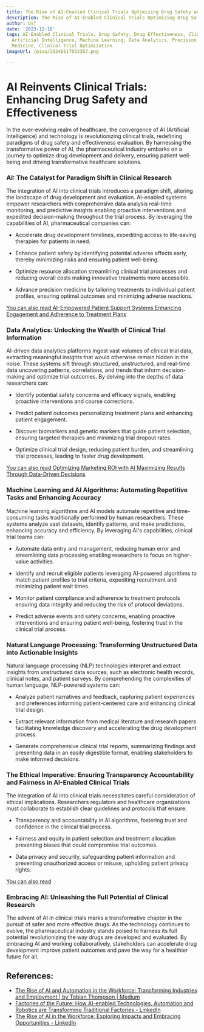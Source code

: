 ```yaml
---
title: The Rise of AI-Enabled Clinical Trials Optimizing Drug Safety and Effectiveness
description: The Rise of AI-Enabled Clinical Trials Optimizing Drug Safety and Effectiveness
author: Usf
date: '2023-12-18'
tags: AI-Enabled Clinical Trials, Drug Safety, Drug Effectiveness, Clinical Research,
  Artificial Intelligence, Machine Learning, Data Analytics, Precision Medicine, Personalized
  Medicine, Clinical Trial Optimization
imageUrl: /pixa/20240117052307.png

---
```

# AI Reinvents  Clinical Trials: Enhancing Drug Safety and Effectiveness #

In the ever-evolving realm of healthcare, the convergence of AI (Artificial Intelligence) and technology is revolutionizing clinical trials, redefining paradigms of drug safety  and effectiveness evaluation. By harnessing the transformative power of AI, the  pharmaceutical industry  embarks on a  journey to optimize drug development and delivery, ensuring patient well-being and driving transformative healthcare solutions.


### AI: The  Catalyst for Paradigm Shift in Clinical Research ###

The integration of AI into clinical trials introduces a paradigm shift, altering the landscape of drug development and evaluation. AI-enabled systems empower researchers with comprehensive data analysis real-time monitoring,  and predictive insights enabling proactive interventions and expedited decision-making throughout  the  trial process.  By leveraging the capabilities of  AI, pharmaceutical companies can:

- Accelerate drug  development timelines,  expediting access to life-saving therapies for patients in need.


- Enhance patient safety  by  identifying potential adverse effects  early, thereby minimizing  risks and ensuring  patient well-being.


- Optimize resource allocation streamlining clinical trial processes and reducing overall costs making innovative treatments more accessible.


- Advance  precision medicine by tailoring treatments to individual patient profiles, ensuring optimal outcomes and minimizing adverse reactions.


[You can also read AI-Empowered Patient Support Systems Enhancing Engagement and Adherence to Treatment Plans](AI-Empowered%20Patient%20Support%20Systems%20Enhancing%20Engagement%20and%20Adherence%20to%20Treatment%20Plans)


### Data Analytics: Unlocking the Wealth of Clinical Trial Information ###

AI-driven data  analytics platforms ingest vast volumes of  clinical trial  data, extracting meaningful insights that  would otherwise remain hidden in the  noise. These systems sift through structured, unstructured, and real-time data uncovering patterns,  correlations, and trends that inform decision-making  and optimize trial outcomes. By delving into the depths of data researchers can:

- Identify potential safety concerns and  efficacy signals, enabling proactive interventions and  course corrections.


- Predict patient outcomes personalizing treatment plans and enhancing patient engagement.


- Discover  biomarkers and genetic markers that guide patient  selection, ensuring targeted therapies and minimizing trial dropout rates.


- Optimize clinical trial design, reducing patient burden, and  streamlining trial processes, leading to faster drug development.


[You can  also read Optimizing Marketing ROI with AI Maximizing Results  Through Data-Driven Decisions](Optimizing%20Marketing%20ROI%20with%20AI%20Maximizing%20Results%20Through%20Data-Driven%20Decisions)


### Machine Learning and AI Algorithms: Automating Repetitive Tasks and Enhancing Accuracy ###

Machine learning algorithms and  AI models automate repetitive and time-consuming tasks traditionally performed by human researchers. These systems analyze vast datasets, identify patterns, and make predictions,  enhancing accuracy and efficiency. By leveraging AI's  capabilities, clinical trial teams can:

-  Automate data entry and management, reducing human error and streamlining data processing enabling researchers to focus on higher-value  activities.


- Identify and recruit eligible patients leveraging AI-powered  algorithms to match patient profiles to trial criteria, expediting recruitment and minimizing patient wait times.


- Monitor patient compliance and adherence to treatment protocols ensuring data integrity and reducing the risk of protocol deviations.


- Predict adverse events and safety concerns, enabling proactive interventions and ensuring patient well-being, fostering trust in the clinical  trial process.


### Natural Language Processing: Transforming Unstructured Data into Actionable Insights ###

Natural language processing (NLP) technologies interpret  and extract insights from unstructured data sources, such as electronic  health records, clinical notes,  and patient  surveys. By comprehending the complexities of human language, NLP-powered  systems can:

- Analyze patient narratives  and feedback, capturing patient experiences and preferences informing patient-centered care and enhancing clinical trial design.


- Extract relevant information from medical literature and research papers  facilitating knowledge  discovery and accelerating the drug development process.


- Generate comprehensive clinical trial reports, summarizing findings and presenting data in an easily digestible format, enabling stakeholders to  make informed decisions.


### The Ethical Imperative: Ensuring Transparency  Accountability and Fairness in AI-Enabled Clinical  Trials ###

The integration of AI into  clinical  trials necessitates careful consideration of ethical implications.  Researchers regulators and healthcare organizations must collaborate to establish clear guidelines and protocols that ensure:

- Transparency and accountability in AI  algorithms, fostering trust and confidence in  the clinical trial process.


- Fairness  and  equity in patient selection and treatment allocation  preventing biases that could compromise trial outcomes.


- Data privacy and security, safeguarding patient information and preventing unauthorized access or misuse, upholding patient privacy rights. 


[You can  also read ]()


### Embracing AI: Unleashing the Full Potential of Clinical Research ###

The advent of AI in clinical  trials marks a transformative chapter in the pursuit of safer and more effective drugs. As the  technology continues  to evolve, the pharmaceutical industry stands  poised to harness its full potential revolutionizing the  way drugs are developed  and evaluated. By  embracing AI and working collaboratively, stakeholders can accelerate  drug  development improve patient outcomes and pave  the way for  a healthier future  for all.

## References:
- [The Rise of AI and Automation in the Workforce: Transforming Industries and Employment | by Tobian Thompson | Medium](https://medium.com/@tobianthompson91/the-rise-of-ai-and-automation-in-the-workforce-transforming-industries-and-employment-209084193504)
- [Factories of the Future: How AI-enabled Technologies, Automation and Robotics are Transforming Traditional Factories - LinkedIn](https://www.linkedin.com/pulse/factories-future-how-ai-enabled-technologies-robotics-nii-simmonds)
- [The Rise of AI in the Workforce: Exploring Impacts and Embracing Opportunities - LinkedIn](https://www.linkedin.com/pulse/rise-ai-workforce-exploring-impacts-embracing-opportunities)
